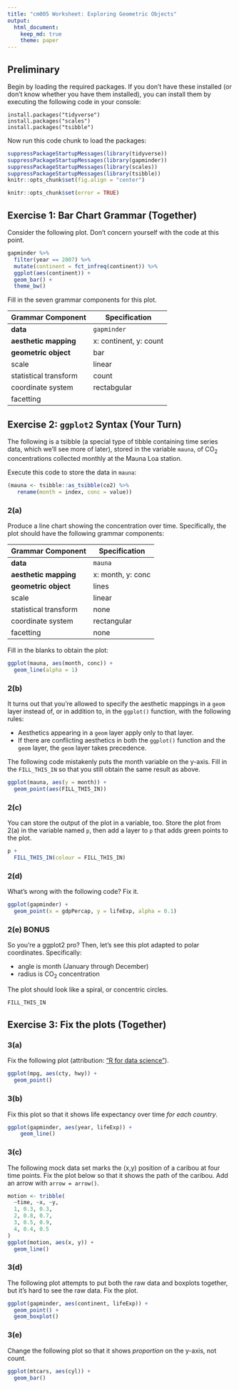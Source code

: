 ```yaml
---
title: "cm005 Worksheet: Exploring Geometric Objects"
output: 
  html_document:
    keep_md: true
    theme: paper
---
```


## Preliminary

Begin by loading the required packages. If you don't have these installed (or don't know whether you have them installed), you can install them by executing the following code in your console:

```
install.packages("tidyverse")
install.packages("scales")
install.packages("tsibble")
```

Now run this code chunk to load the packages:

```r
suppressPackageStartupMessages(library(tidyverse))
suppressPackageStartupMessages(library(gapminder))
suppressPackageStartupMessages(library(scales))
suppressPackageStartupMessages(library(tsibble))
knitr::opts_chunk$set(fig.align = "center")
```

<!---The following chunk allows errors when knitting--->

```r
knitr::opts_chunk$set(error = TRUE)
```

## Exercise 1: Bar Chart Grammar (Together)

Consider the following plot. Don't concern yourself with the code at this point.

```r
gapminder %>% 
  filter(year == 2007) %>% 
  mutate(continent = fct_infreq(continent)) %>% 
  ggplot(aes(continent)) +
  geom_bar() +
  theme_bw()
```

Fill in the seven grammar components for this plot.

| Grammar Component     | Specification |
|-----------------------|---------------|
| __data__              | `gapminder` |
| __aesthetic mapping__ | x: continent, y: count |
| __geometric object__  | bar |
| scale                 | linear |
| statistical transform | count |
| coordinate system     | rectabgular |
| facetting             |  |

## Exercise 2: `ggplot2` Syntax (Your Turn)

The following is a tsibble (a special type of tibble containing time series data, which we'll see more of later), stored in the variable `mauna`, of CO$_2$ concentrations collected monthly at the Mauna Loa station.

Execute this code to store the data in `mauna`:

```r
(mauna <- tsibble::as_tsibble(co2) %>% 
   rename(month = index, conc = value))
```

### 2(a)

Produce a line chart showing the concentration over time. Specifically, the plot should have the following grammar components:

| Grammar Component     | Specification |
|-----------------------|---------------|
| __data__              | `mauna` |
| __aesthetic mapping__ | x: month, y: conc |
| __geometric object__  | lines |
| scale                 | linear |
| statistical transform | none |
| coordinate system     | rectangular |
| facetting             | none |

Fill in the blanks to obtain the plot:

```r
ggplot(mauna, aes(month, conc)) +
  geom_line(alpha = 1)
```

### 2(b)

It turns out that you're allowed to specify the aesthetic mappings in a `geom` layer instead of, or in addition to, in the `ggplot()` function, with the following rules:

- Aesthetics appearing in a `geom` layer apply only to that layer.
- If there are conflicting aesthetics in both the `ggplot()` function and the `geom` layer, the `geom` layer takes precedence.

The following code mistakenly puts the month variable on the y-axis. Fill in the `FILL_THIS_IN` so that you still obtain the same result as above.

```r
ggplot(mauna, aes(y = month)) +
  geom_point(aes(FILL_THIS_IN))
```

### 2(c)

You can store the output of the plot in a variable, too. Store the plot from 2(a) in the variable named `p`, then add a layer to `p` that adds green points to the plot.

```r
p +
  FILL_THIS_IN(colour = FILL_THIS_IN)
```

### 2(d)

What's wrong with the following code? Fix it.

```r
ggplot(gapminder) +
  geom_point(x = gdpPercap, y = lifeExp, alpha = 0.1)
```


### 2(e) BONUS

So you're a ggplot2 pro? Then, let's see this plot adapted to polar coordinates. Specifically:

- angle is month (January through December)
- radius is CO$_2$ concentration

The plot should look like a spiral, or concentric circles. 

```r
FILL_THIS_IN
```


## Exercise 3: Fix the plots (Together)

### 3(a)

Fix the following plot (attribution: ["R for data science"](https://r4ds.had.co.nz/data-visualisation.html)).

```r
ggplot(mpg, aes(cty, hwy)) + 
  geom_point()
```


### 3(b)

Fix this plot so that it shows life expectancy over time _for each country_.

```r
ggplot(gapminder, aes(year, lifeExp)) +
    geom_line()
```




### 3(c)

The following mock data set marks the (x,y) position of a caribou at four time points. Fix the plot below so that it shows the path of the caribou. Add an arrow with `arrow = arrow()`.

```r
motion <- tribble(
  ~time, ~x, ~y,
  1, 0.3, 0.3,
  2, 0.8, 0.7,
  3, 0.5, 0.9,
  4, 0.4, 0.5
)
ggplot(motion, aes(x, y)) + 
  geom_line()
```

### 3(d)

The following plot attempts to put both the raw data and boxplots together, but it's hard to see the raw data. Fix the plot.

```r
ggplot(gapminder, aes(continent, lifeExp)) +
  geom_point() +
  geom_boxplot()
```

### 3(e)

Change the following plot so that it shows _proportion_ on the y-axis, not count.

```r
ggplot(mtcars, aes(cyl)) +
  geom_bar()
```

